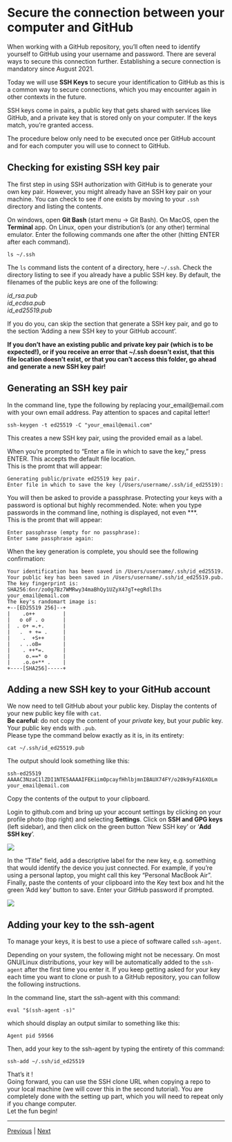 # Secure the connection between your computer and GitHub

When working with a GitHub repository, you'll often need to identify yourself to GitHub using your username and password. There are several ways to secure this connection further. Establishing a secure connection is mandatory since August 2021. 

Today we will use **SSH Keys** to secure your identification to GitHub as this is a common way to secure connections, which you may encounter again in other contexts in the future. 

SSH keys come in pairs, a public key that gets shared with services like GitHub, and a private key that is stored only on your computer. If the keys match, you're granted access.

The procedure below only need to be executed once per GitHub account and for each computer you will use to connect to GitHub.

## Checking for existing SSH key pair
The first step in using SSH authorization with GitHub is to generate your own key pair. 
However, you might already have an SSH key pair on your machine. You can check to see if one exists by moving to your `.ssh` directory and listing the contents.

On windows, open **Git Bash** (start menu -> Git Bash). On MacOS, open
the **Terminal** app. On Linux, open your distribution's (or any
other) terminal emulator. Enter the following commands one after the
other (hitting ENTER after each command).

```
ls ~/.ssh
```

The `ls` command lists the content of a directory, here `~/.ssh`. Check the directory listing to see if you already have a public SSH key. By default, the filenames of the public keys are one of the following:

*id_rsa.pub*  
*id_ecdsa.pub*  
*id_ed25519.pub*  

If you do you, can skip the section that generate a SSH key pair, and go to the section 'Adding a new SSH key to your GitHub account'. 

**If you don't have an existing public and private key pair (which is to be expected!), or if you receive an error that ~/.ssh doesn't exist, that this file location doesn't exist, or that you can't access this folder, go ahead and generate a new SSH key pair!**

## Generating an SSH key pair

In the command line, type the following by replacing your_email@email.com with your own email address. Pay attention to spaces and capital letter!

```
ssh-keygen -t ed25519 -C "your_email@email.com"
```

This creates a new SSH key pair, using the provided email as a label.

When you're prompted to "Enter a file in which to save the key," press ENTER. This accepts the default file location.  
This is the promt that will appear:

```
Generating public/private ed25519 key pair.  
Enter file in which to save the key (/Users/username/.ssh/id_ed25519):  
```

You will then be asked to provide a passphrase. Protecting your keys with a password is optional but highly recommended. Note: when you type passwords in the command line, nothing is displayed, not even \***.  
This is the promt that will appear:

```
Enter passphrase (empty for no passphrase):  
Enter same passphrase again:
```

When the key generation is complete, you should see the following confirmation:

```
Your identification has been saved in /Users/username/.ssh/id_ed25519.
Your public key has been saved in /Users/username/.ssh/id_ed25519.pub.
The key fingerprint is:
SHA256:6nr/zo0g7Bz7WMRwy34maBhQy1UZyX47gT+egRdlIhs your_email@email.com
The key's randomart image is:
+--[ED25519 256]--+
|    .o++         |
|   o oF . o      |
|  . o+ =.+.      |
|   .  + += .     |
|    .  +S++      |
|   . ..oB=       |
|    . ++*=.      |
|     o.==* o     |
|    .o.o+** .    |
+----[SHA256]-----+
```


## Adding a new SSH key to your GitHub account

We now need to tell GitHub about your public key. Display the contents of your new public key file with `cat`.  
**Be careful**: do not copy the content of your *private* key, but your *public* key. Your public key ends with `.pub`.  
Please type the command below exactly as it is, in its entirety:

```
cat ~/.ssh/id_ed25519.pub
```

The output should look something like this:

```
ssh-ed25519 AAAAC3NzaC1lZDI1NTE5AAAAIFEKiimOpcayfHhlbjmnIBAUX74FY/o20k9yFA16XOLm your_email@email.com
```

Copy the contents of the output to your clipboard.

Login to github.com and bring up your account settings by clicking on your profile photo (top right) and selecting **Settings**. Click on **SSH and GPG keys** (left sidebar), and then click on the green button 'New SSH key' or '**Add SSH key**'.

![](./assets/ssh-key.png)

In the "Title" field, add a descriptive label for the new key, e.g. something that would identify the device you just connected. For example, if you're using a personal laptop, you might call this key "Personal MacBook Air". Finally, paste the contents of your clipboard into the Key text box and hit the green 'Add key' button to save. Enter your GitHub password if prompted.

![](./assets/add-ssh-key.png)



## Adding your key to the ssh-agent

To manage your keys, it is best to use a piece of software called `ssh-agent`.

Depending on your system, the following might not be necessary. On
most GNU/Linux distributions, your key will be automatically added to
the `ssh-agent` after the first time you enter it. If you keep getting
asked for your key each time you want to clone or push to a GitHub
repository, you can follow the following instructions.

In the command line, start the ssh-agent with this command:

```
eval "$(ssh-agent -s)"
```

which should display an output similar to something like this:
```
Agent pid 59566
```

Then, add your key to the ssh-agent by typing the entirety of this command:

```
ssh-add ~/.ssh/id_ed25519
```

That's it !  
Going forward, you can use the SSH clone URL when copying a repo to your local machine (we will cover this in the second tutorial). You are completely done with the setting up part, which you will need to repeat only if you change computer.  
Let the fun begin!

***

[Previous](./github.md) | [Next](./rstudio_project.md)

